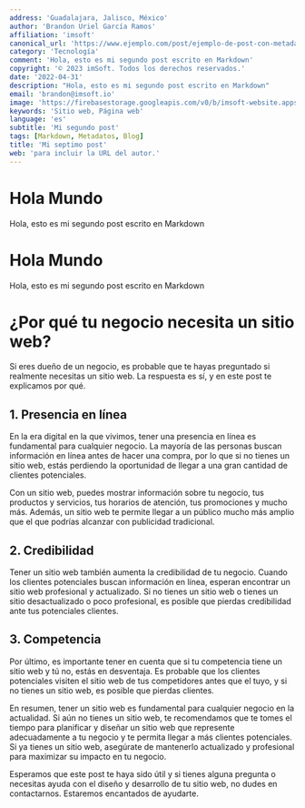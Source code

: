 ```yaml
---
address: 'Guadalajara, Jalisco, México'
author: 'Brandon Uriel García Ramos'
affiliation: 'imsoft'
canonical_url: 'https://www.ejemplo.com/post/ejemplo-de-post-con-metadatos'
category: 'Tecnología'
comment: 'Hola, esto es mi segundo post escrito en Markdown'
copyright: '© 2023 imSoft. Todos los derechos reservados.'
date: '2022-04-31'
description: "Hola, esto es mi segundo post escrito en Markdown"
email: 'brandon@imsoft.io'
image: 'https://firebasestorage.googleapis.com/v0/b/imsoft-website.appspot.com/o/Posicionamiento%20SEO%20imSoft.jpg?alt=media&token=4a19c099-9081-452d-94b4-5cf0e6ef9fc6'
keywords: 'Sitio web, Página web'
language: 'es'
subtitle: 'Mi segundo post'
tags: [Markdown, Metadatos, Blog]
title: 'Mi septimo post'
web: 'para incluir la URL del autor.'
---
```


# Hola Mundo

Hola, esto es mi segundo post escrito en Markdown

# Hola Mundo

Hola, esto es mi segundo post escrito en Markdown

# ¿Por qué tu negocio necesita un sitio web?

Si eres dueño de un negocio, es probable que te hayas preguntado si realmente necesitas un sitio web. La respuesta es sí, y en este post te explicamos por qué.

## 1. Presencia en línea

En la era digital en la que vivimos, tener una presencia en línea es fundamental para cualquier negocio. La mayoría de las personas buscan información en línea antes de hacer una compra, por lo que si no tienes un sitio web, estás perdiendo la oportunidad de llegar a una gran cantidad de clientes potenciales.

Con un sitio web, puedes mostrar información sobre tu negocio, tus productos y servicios, tus horarios de atención, tus promociones y mucho más. Además, un sitio web te permite llegar a un público mucho más amplio que el que podrías alcanzar con publicidad tradicional.

## 2. Credibilidad

Tener un sitio web también aumenta la credibilidad de tu negocio. Cuando los clientes potenciales buscan información en línea, esperan encontrar un sitio web profesional y actualizado. Si no tienes un sitio web o tienes un sitio desactualizado o poco profesional, es posible que pierdas credibilidad ante tus potenciales clientes.

## 3. Competencia

Por último, es importante tener en cuenta que si tu competencia tiene un sitio web y tú no, estás en desventaja. Es probable que los clientes potenciales visiten el sitio web de tus competidores antes que el tuyo, y si no tienes un sitio web, es posible que pierdas clientes.

En resumen, tener un sitio web es fundamental para cualquier negocio en la actualidad. Si aún no tienes un sitio web, te recomendamos que te tomes el tiempo para planificar y diseñar un sitio web que represente adecuadamente a tu negocio y te permita llegar a más clientes potenciales. Si ya tienes un sitio web, asegúrate de mantenerlo actualizado y profesional para maximizar su impacto en tu negocio.

Esperamos que este post te haya sido útil y si tienes alguna pregunta o necesitas ayuda con el diseño y desarrollo de tu sitio web, no dudes en contactarnos. Estaremos encantados de ayudarte.


<YouTube video="Glxld_5-89w" />
<Spotify podcast="0SaMrSll7u3Dck1iN5XsCn" />